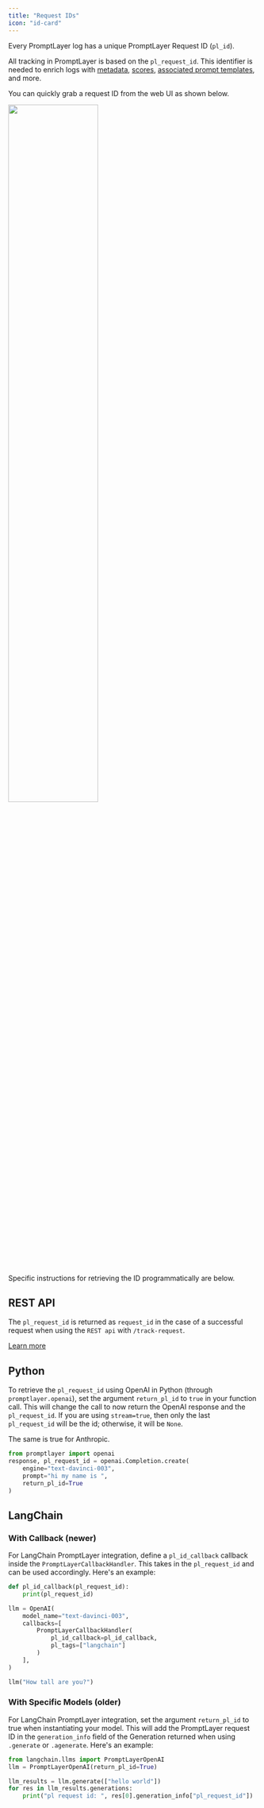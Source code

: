 ```yaml
---
title: "Request IDs"
icon: "id-card"
---
```


Every PromptLayer log has a unique PromptLayer Request ID (`pl_id`). 

All tracking in PromptLayer is based on the `pl_request_id`. This identifier is needed to enrich logs with [metadata](/features/prompt-history/metadata), [scores](/features/prompt-history/scoring-requests), [associated prompt templates](/features/prompt-history/tracking-templates), and more.

You can quickly grab a request ID from the web UI as shown below.

<img src="/images/copy-request-id.gif" width="60%"/>

Specific instructions for retrieving the ID programmatically are below.

## REST API

The `pl_request_id` is returned as `request_id` in the case of a successful request when using the `REST api` with `/track-request`.

[Learn more](/reference/track-request)

## Python

To retrieve the `pl_request_id` using OpenAI in Python (through `promptlayer.openai`), set the argument `return_pl_id` to `true` in your function call. This will change the call to now return the OpenAI response and the `pl_request_id`. If you are using `stream=true`, then only the last `pl_request_id` will be the id; otherwise, it will be `None`.

The same is true for Anthropic.
        
```python
from promptlayer import openai
response, pl_request_id = openai.Completion.create(
    engine="text-davinci-003", 
    prompt="hi my name is ", 
    return_pl_id=True
)
```

## LangChain

### With Callback (newer)

For LangChain PromptLayer integration, define a `pl_id_callback` callback inside the `PromptLayerCallbackHandler`. This takes in the `pl_request_id` and can be used accordingly. Here's an example:

```python 
def pl_id_callback(pl_request_id):
    print(pl_request_id)

llm = OpenAI(
    model_name="text-davinci-003",
    callbacks=[
        PromptLayerCallbackHandler(
            pl_id_callback=pl_id_callback, 
            pl_tags=["langchain"]
        )
    ],
)

llm("How tall are you?")
```   

### With Specific Models (older)

For LangChain PromptLayer integration, set the argument `return_pl_id` to true when instantiating your model. This will add the PromptLayer request ID in the `generation_info` field of the Generation returned when using `.generate` or `.agenerate`. Here's an example:
        
```python
from langchain.llms import PromptLayerOpenAI
llm = PromptLayerOpenAI(return_pl_id=True)

llm_results = llm.generate(["hello world"])
for res in llm_results.generations:
    print("pl request id: ", res[0].generation_info["pl_request_id"])
```